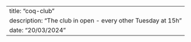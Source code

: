 ---
title: "coq-club"
description: "The club in open - every other Tuesday at 15h"
date: "20/03/2024"
---